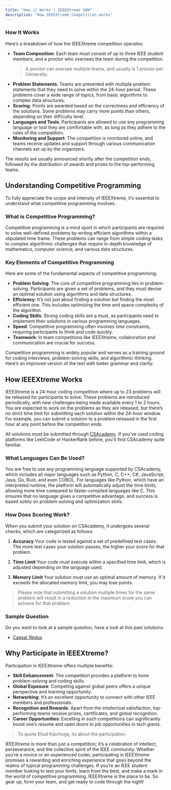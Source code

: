 ```yaml
---
title: "How it Works | IEEEXtreme UON"
description: "How IEEEXtreme Competition works"
---
```


### How It Works

Here’s a breakdown of how the IEEEXtreme competition operates:

- **Team Composition**: Each team must consist of up to three IEEE student members, and a proctor who oversees the team during the competition.
  > A proctor can oversee multiple teams, and usually is 1 proctor per University.
- **Problem Statements**: Teams are presented with multiple problem statements that they need to solve within the 24-hour period. These problems cover a wide range of topics, from basic algorithms to complex data structures.
- **Scoring**: Points are awarded based on the correctness and efficiency of the solutions. Some problems may carry more points than others, depending on their difficulty level.
- **Languages and Tools**: Participants are allowed to use any programming language or tool they are comfortable with, as long as they adhere to the rules of the competition.
- **Monitoring and Support**: The competition is monitored online, and teams receive updates and support through various communication channels set up by the organizers.

The results are usually announced shortly after the competition ends, followed by the distribution of awards and prizes to the top-performing teams.

## Understanding Competitive Programming

To fully appreciate the scope and intensity of IEEEXtreme, it’s essential to understand what competitive programming involves.

### What is Competitive Programming?

Competitive programming is a mind sport in which participants are required to solve well-defined problems by writing efficient algorithms within a stipulated time frame. These problems can range from simple coding tasks to complex algorithmic challenges that require in-depth knowledge of mathematics, computer science, and various data structures.

### Key Elements of Competitive Programming

Here are some of the fundamental aspects of competitive programming:

- **Problem Solving**: The core of competitive programming lies in problem-solving. Participants are given a set of problems, and they must devise an optimal solution using algorithms and data structures.
- **Efficiency**: It’s not just about finding a solution but finding the most efficient one. This includes optimizing the time and space complexity of the algorithm.
- **Coding Skills**: Strong coding skills are a must, as participants need to implement their solutions in various programming languages.
- **Speed**: Competitive programming often involves time constraints, requiring participants to think and code quickly.
- **Teamwork**: In team competitions like IEEEXtreme, collaboration and communication are crucial for success.

Competitive programming is widely popular and serves as a training ground for coding interviews, problem-solving skills, and algorithmic thinking.
Here’s an improved version of the text with better grammar and clarity:

## How IEEEXtreme Works

IEEEXtreme is a 24-hour coding competition where up to 23 problems will be released for participants to solve. These problems are introduced periodically, with new challenges being made available every 1 to 2 hours. You are expected to work on the problems as they are released, but there’s no strict time limit for submitting each solution within the 24-hour window. For example, you can submit a solution to a problem released in the first hour at any point before the competition ends.

All solutions must be submitted through [CSAcademy](https://csacademy.com). If you’ve used coding platforms like LeetCode or HackerRank before, you'll find CSAcademy quite familiar.

### What Languages Can Be Used?

You are free to use any programming language supported by CSAcademy, which includes all major languages such as Python, C, C++, C#, JavaScript, Java, Go, Rust, and even COBOL. For languages like Python, which have an interpreted runtime, the platform will automatically adjust the time limits, allowing more time compared to faster-compiled languages like C. This ensures that no language gives a competitive advantage, and success is based solely on problem-solving and optimization skills.

### How Does Scoring Work?

When you submit your solution on CSAcademy, it undergoes several checks, which are categorized as follows:

1. **Accuracy**
   Your code is tested against a set of predefined test cases. The more test cases your solution passes, the higher your score for that problem.

2. **Time Limit**
   Your code must execute within a specified time limit, which is adjusted depending on the language used.

3. **Memory Limit**
   Your solution must use an optimal amount of memory. If it exceeds the allocated memory limit, you may lose points.

> Please note that submitting a solution multiple times for the same problem will result in a reduction in the maximum score you can achieve for that problem.

### Sample Question

Do you want to look at a sample question, have a look at this past solutions:

<ul>
  <li>
    <a href="/past-solutions/caesar-redux" target="_blank">
      Caesar Redux
    </a>
  </li>
</ul>

## Why Participate in IEEEXtreme?

Participation in IEEEXtreme offers multiple benefits:

- **Skill Enhancement**: The competition provides a platform to hone problem-solving and coding skills.
- **Global Exposure**: Competing against global peers offers a unique perspective and learning opportunity.
- **Networking**: It’s an excellent opportunity to connect with other IEEE members and professionals.
- **Recognition and Rewards**: Apart from the intellectual satisfaction, top-performing teams receive prizes, certificates, and global recognition.
- **Career Opportunities**: Excelling in such competitions can significantly boost one’s resume and open doors to job opportunities in tech giants.

> To quote Eliud Kipchoge, its about the participation.

IEEEXtreme is more than just a competition; it’s a celebration of intellect, perseverance, and the collective spirit of the IEEE community. Whether you’re a novice or an experienced coder, participating in IEEEXtreme promises a rewarding and enriching experience that goes beyond the realms of typical programming challenges. If you’re an IEEE student member looking to test your limits, learn from the best, and make a mark in the world of competitive programming, IEEEXtreme is the place to be. So gear up, form your team, and get ready to code through the night!
